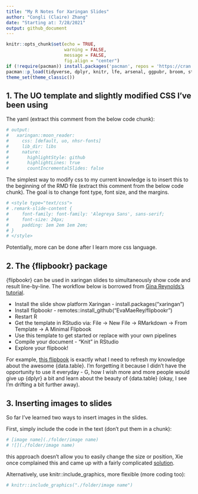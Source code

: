 ```yaml
---
title: "My R Notes for Xaringan Slides"
author: "Congli (Claire) Zhang"
date: "Starting at: 7/28/2021"
output: github_document
---
```


```r
knitr::opts_chunk$set(echo = TRUE, 
                      warning = FALSE, 
                      message = FALSE, 
                      fig.align = "center")
if (!require(pacman)) install.packages('pacman', repos = 'https://cran.rstudio.com')
pacman::p_load(tidyverse, dplyr, knitr, lfe, arsenal, ggpubr, broom, stargazer, fixest, gtsummary, huxtable)
theme_set(theme_classic())
```


## 1. The UO template and slightly modified CSS I've been using

The yaml (extract this comment from the below code chunk):

```r
# output:
#   xaringan::moon_reader:
#     css: [default, uo, nhsr-fonts]
#     lib_dir: libs
#     nature:
#       highlightStyle: github
#       highlightLines: true
#       countIncrementalSlides: false
```


The simplest way to modify css to my current knowledge is to insert this to the beginning of the RMD file (extract this comment from the below code chunk). The goal is to change font type, font size, and the margins.

```r
# <style type="text/css">
# .remark-slide-content {
#     font-family: font-family: 'Alegreya Sans', sans-serif;
#     font-size: 24px;
#     padding: 1em 2em 1em 2em;
# }
# </style>
```

Potentially, more can be done after I learn more css language.

## 2. The {flipbookr} package

{flipbookr} can be used in xaringan slides to simultaneously show code and result line-by-line. The workflow below is borrowed from [Gina Reynolds's tutorial](https://evamaerey.github.io/flipbooks/about).

 * Install the slide show platform Xaringan - install.packages("xaringan")
 * Install flipbookr - remotes::install_github("EvaMaeRey/flipbookr")
 * Restart R
 * Get the template in RStudio via: File -> New File -> RMarkdown -> From Template -> A Minimal Flipbook
 * Use this template to get started or replace with your own pipelines
 * Compile your document - “Knit” in RStudio
 * Explore your flipbook!
 
For example, [this flipbook](https://evamaerey.github.io/data_manipulation/data.table#1) is exactly what I need to refresh my knowledge about the awesome {data.table}. I'm forgetting it because I didn't have the opportunity to use it everyday - G, how I wish more and more people would give up {dplyr} a bit and learn about the beauty of {data.table} (okay, I see I'm drifting a bit further away).

## 3. Inserting images to slides

So far I've learned two ways to insert images in the slides.

First, simply include the code in the text (don't put them in a chunk):

```r
# [image name](./folder/image name) 
# ![](./folder/image name)
```

this approach doesn't allow you to easily change the size or position, Xie once complained this and came up with a fairly complicated [solution](https://github.com/yihui/xaringan/issues/80).

Alternatively, use knitr::include_graphics, more flexible (more coding too):

```r
# knitr::include_graphics("./folder/image name")
```







